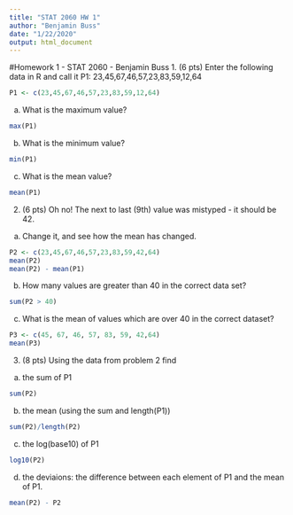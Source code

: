 ---
title: "STAT 2060 HW 1"
author: "Benjamin Buss"
date: "1/22/2020"
output: html_document
---
#Homework 1 - STAT 2060 - Benjamin Buss
1. (6 pts) Enter the following data in R and call it P1:
23,45,67,46,57,23,83,59,12,64

```{r}
P1 <- c(23,45,67,46,57,23,83,59,12,64)
```

a. What is the maximum value?
```{r}
max(P1)
```

b. What is the minimum value?
```{r}
min(P1)
```

c. What is the mean value?
```{r}
mean(P1)
```

2. (6 pts) Oh no! The next to last (9th) value was mistyped - it should be 42.
a. Change it, and see how the mean has changed.
```{r}
P2 <- c(23,45,67,46,57,23,83,59,42,64)
mean(P2)
mean(P2) - mean(P1)
```

b. How many values are greater than 40 in the correct data set?
```{r}
sum(P2 > 40)
```


c. What is the mean of values which are over 40 in the correct dataset?
```{r}
P3 <- c(45, 67, 46, 57, 83, 59, 42,64)
mean(P3)
```


3. (8 pts) Using the data from problem 2 find
a. the sum of P1
```{r}
sum(P2)
```

b. the mean (using the sum and length(P1))
```{r}
sum(P2)/length(P2)
```

c. the log(base10) of P1
```{r}
log10(P2)
```

d. the deviaions: the difference between each element of P1 and the mean of P1.
```{r}
mean(P2) - P2
```

